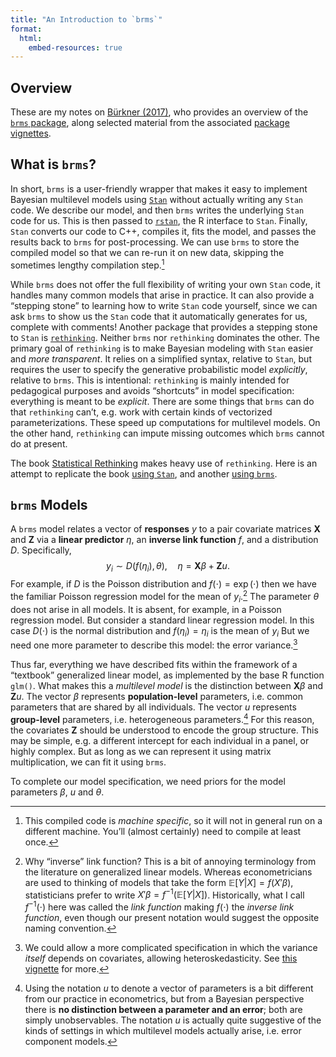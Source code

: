 ```yaml
---
title: "An Introduction to `brms`"
format: 
  html:
    embed-resources: true
---
```


## Overview 

These are my notes on [Bürkner (2017)](./references/Buerkner), who provides an overview of the [`brms` package](https://paul-buerkner.github.io/brms/), along selected material from the associated [package vignettes](https://paul-buerkner.github.io/brms/articles/index.html).

## What is `brms`?

In short, `brms` is a user-friendly wrapper that makes it easy to implement Bayesian multilevel models using [`Stan`](https://mc-stan.org/) without actually writing any `Stan` code. 
We describe our model, and then `brms` writes the underlying `Stan` code for us. 
This is then passed to [`rstan`](https://mc-stan.org/rstan/), the R interface to `Stan`.
Finally, `Stan` converts our code to C++, compiles it, fits the model, and passes the results back to `brms` for post-processing.
We can use `brms` to store the compiled model so that we can re-run it on new data, skipping the sometimes lengthy compilation step.^[This compiled code is *machine specific*, so it will not in general run on a different machine. You'll (almost certainly) need to compile at least once.]

While `brms` does not offer the full flexibility of writing your own `Stan` code, it handles many common models that arise in practice. 
It can also provide a "stepping stone" to learning how to write `Stan` code yourself, since we can ask `brms` to show us the `Stan` code that it automatically generates for us, complete with comments! Another package that provides a stepping stone to `Stan` is [`rethinking`](https://github.com/rmcelreath/rethinking). 
Neither `brms` nor `rethinking` dominates the other. 
The primary goal of `rethinking` is to make Bayesian modeling with `Stan` easier and *more transparent*. 
It relies on a simplified syntax, relative to `Stan`, but requires the user to specify the generative probabilistic model *explicitly*, relative to `brms`.
This is intentional: `rethinking` is mainly intended for pedagogical purposes and avoids "shortcuts" in model specification: everything is meant to be *explicit*.
There are some things that `brms` can do that `rethinking` can't, e.g. work with certain kinds of vectorized parameterizations. 
These speed up computations for multilevel models.
On the other hand, `rethinking` can impute missing outcomes which `brms` cannot do at present.

The book [Statistical Rethinking](https://xcelab.net/rm/statistical-rethinking/) makes heavy use of `rethinking`. 
Here is an attempt to replicate the book [using `Stan`](https://vincentarelbundock.github.io/rethinking2/), and another [using `brms`](https://bookdown.org/content/4857/).


## `brms` Models

A `brms` model relates a vector of **responses** $y$ to a pair covariate matrices $\mathbf{X}$ and $\mathbf{Z}$ via a **linear predictor** $\eta$,  an **inverse link function** $f$, and a distribution $D$.
Specifically, 
$$
y_i \sim D\left(f(\eta_i), \theta \right), \quad \eta = \mathbf{X}\beta + \mathbf{Z}u.
$$
For example, if $D$ is the Poisson distribution and $f(\cdot) = \exp(\cdot)$ then we have the familiar Poisson regression model for the mean of $y_i$.^[Why "inverse" link function? This is a bit of annoying terminology from the literature on generalized linear models. Whereas econometricians are used to thinking of models that take the form $\mathbb{E}[Y|X]=f(X'\beta)$, statisticians prefer to write $X'\beta = f^{-1}(\mathbb{E}[Y|X])$. Historically, what I call $f^{-1}(\cdot)$ here was called the *link function* making $f(\cdot)$ the *inverse link function*, even though our present notation would suggest the opposite naming convention.] 
The parameter $\theta$ does not arise in all models. 
It is absent, for example, in a Poisson regression model. 
But consider a standard linear regression model.
In this case $D(\cdot)$ is the normal distribution and $f(\eta_i) = \eta_i$ is the mean of $y_i$
But we need one more parameter to describe this model: the error variance.^[We could allow a more complicated specification in which the variance *itself* depends on covariates, allowing heteroskedasticity. See [this vignette](https://paul-buerkner.github.io/brms/articles/brms_distreg.html) for more.]

Thus far, everything we have described fits within the framework of a "textbook" generalized linear model, as implemented by the base R function `glm()`.
What makes this a *multilevel model* is the distinction between $\mathbf{X}\beta$ and $\mathbf{Z}u$.
The vector $\beta$ represents **population-level** parameters, i.e. common parameters that are shared by all individuals.
The vector $u$ represents **group-level** parameters, i.e. heterogeneous parameters.^[Using the notation $u$ to denote a vector of parameters is a bit different from our practice in econometrics, but from a Bayesian perspective there is **no distinction between a parameter and an error**; both are simply unobservables. The notation $u$ is actually quite suggestive of the kinds of settings in which multilevel models actually arise, i.e. error component models.]
For this reason, the covariates $\mathbf{Z}$ should be understood to encode the group structure.
This may be simple, e.g. a different intercept for each individual in a panel, or highly complex.
But as long as we can represent it using matrix multiplication, we can fit it using `brms`.


To complete our model specification, we need priors for the model parameters $\beta$, $u$ and $\theta$.


\begin{aligned}
u &\sim N(\mathbf{0}, \boldsymbol{\Sigma})\\
\theta &\sim \text{Any 1-dimensional prior from Stan}
\end{aligned}
